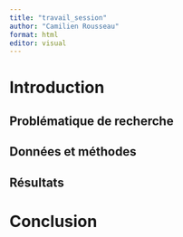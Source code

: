 ```yaml
---
title: "travail_session"
author: "Camilien Rousseau"
format: html
editor: visual
---
```


# Introduction

## Problématique de recherche 

## Données et méthodes

## Résultats

# Conclusion
